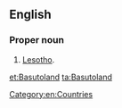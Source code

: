 ==English==
{{wikipedia}}
===Proper noun===
{{en-proper noun}}

# {{context|historical|lang=en}} [[Lesotho]].

[[Category:en:Countries]]

[[et:Basutoland]]
[[ta:Basutoland]]